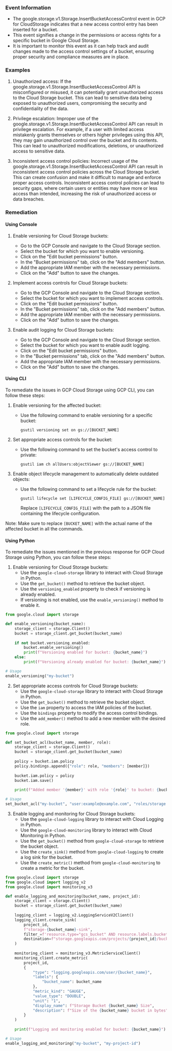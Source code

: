 
### Event Information

- The google.storage.v1.Storage.InsertBucketAccessControl event in GCP for CloudStorage indicates that a new access control entry has been inserted for a bucket.
- This event signifies a change in the permissions or access rights for a specific bucket in Google Cloud Storage.
- It is important to monitor this event as it can help track and audit changes made to the access control settings of a bucket, ensuring proper security and compliance measures are in place.


### Examples

1. Unauthorized access: If the google.storage.v1.Storage.InsertBucketAccessControl API is misconfigured or misused, it can potentially grant unauthorized access to the Cloud Storage bucket. This can lead to sensitive data being exposed to unauthorized users, compromising the security and confidentiality of the data.

2. Privilege escalation: Improper use of the google.storage.v1.Storage.InsertBucketAccessControl API can result in privilege escalation. For example, if a user with limited access mistakenly grants themselves or others higher privileges using this API, they may gain unauthorized control over the bucket and its contents. This can lead to unauthorized modifications, deletions, or unauthorized access to sensitive data.

3. Inconsistent access control policies: Incorrect usage of the google.storage.v1.Storage.InsertBucketAccessControl API can result in inconsistent access control policies across the Cloud Storage bucket. This can create confusion and make it difficult to manage and enforce proper access controls. Inconsistent access control policies can lead to security gaps, where certain users or entities may have more or less access than intended, increasing the risk of unauthorized access or data breaches.

### Remediation

#### Using Console

1. Enable versioning for Cloud Storage buckets:
   - Go to the GCP Console and navigate to the Cloud Storage section.
   - Select the bucket for which you want to enable versioning.
   - Click on the "Edit bucket permissions" button.
   - In the "Bucket permissions" tab, click on the "Add members" button.
   - Add the appropriate IAM member with the necessary permissions.
   - Click on the "Add" button to save the changes.

2. Implement access controls for Cloud Storage buckets:
   - Go to the GCP Console and navigate to the Cloud Storage section.
   - Select the bucket for which you want to implement access controls.
   - Click on the "Edit bucket permissions" button.
   - In the "Bucket permissions" tab, click on the "Add members" button.
   - Add the appropriate IAM member with the necessary permissions.
   - Click on the "Add" button to save the changes.

3. Enable audit logging for Cloud Storage buckets:
   - Go to the GCP Console and navigate to the Cloud Storage section.
   - Select the bucket for which you want to enable audit logging.
   - Click on the "Edit bucket permissions" button.
   - In the "Bucket permissions" tab, click on the "Add members" button.
   - Add the appropriate IAM member with the necessary permissions.
   - Click on the "Add" button to save the changes.

#### Using CLI

To remediate the issues in GCP Cloud Storage using GCP CLI, you can follow these steps:

1. Enable versioning for the affected bucket:
   - Use the following command to enable versioning for a specific bucket:
     ```
     gsutil versioning set on gs://[BUCKET_NAME]
     ```

2. Set appropriate access controls for the bucket:
   - Use the following command to set the bucket's access control to private:
     ```
     gsutil iam ch allUsers:objectViewer gs://[BUCKET_NAME]
     ```

3. Enable object lifecycle management to automatically delete outdated objects:
   - Use the following command to set a lifecycle rule for the bucket:
     ```
     gsutil lifecycle set [LIFECYCLE_CONFIG_FILE] gs://[BUCKET_NAME]
     ```
     Replace `[LIFECYCLE_CONFIG_FILE]` with the path to a JSON file containing the lifecycle configuration.

Note: Make sure to replace `[BUCKET_NAME]` with the actual name of the affected bucket in all the commands.

#### Using Python

To remediate the issues mentioned in the previous response for GCP Cloud Storage using Python, you can follow these steps:

1. Enable versioning for Cloud Storage buckets:
   - Use the `google-cloud-storage` library to interact with Cloud Storage in Python.
   - Use the `get_bucket()` method to retrieve the bucket object.
   - Use the `versioning_enabled` property to check if versioning is already enabled.
   - If versioning is not enabled, use the `enable_versioning()` method to enable it.

```python
from google.cloud import storage

def enable_versioning(bucket_name):
    storage_client = storage.Client()
    bucket = storage_client.get_bucket(bucket_name)
    
    if not bucket.versioning_enabled:
        bucket.enable_versioning()
        print(f"Versioning enabled for bucket: {bucket_name}")
    else:
        print(f"Versioning already enabled for bucket: {bucket_name}")

# Usage
enable_versioning("my-bucket")
```

2. Set appropriate access controls for Cloud Storage buckets:
   - Use the `google-cloud-storage` library to interact with Cloud Storage in Python.
   - Use the `get_bucket()` method to retrieve the bucket object.
   - Use the `iam` property to access the IAM policies of the bucket.
   - Use the `bindings` property to modify the access control bindings.
   - Use the `add_member()` method to add a new member with the desired role.

```python
from google.cloud import storage

def set_bucket_acl(bucket_name, member, role):
    storage_client = storage.Client()
    bucket = storage_client.get_bucket(bucket_name)
    
    policy = bucket.iam.policy
    policy.bindings.append({"role": role, "members": [member]})
    
    bucket.iam.policy = policy
    bucket.iam.save()
    
    print(f"Added member '{member}' with role '{role}' to bucket: {bucket_name}")

# Usage
set_bucket_acl("my-bucket", "user:example@example.com", "roles/storage.objectViewer")
```

3. Enable logging and monitoring for Cloud Storage buckets:
   - Use the `google-cloud-logging` library to interact with Cloud Logging in Python.
   - Use the `google-cloud-monitoring` library to interact with Cloud Monitoring in Python.
   - Use the `get_bucket()` method from `google-cloud-storage` to retrieve the bucket object.
   - Use the `create_sink()` method from `google-cloud-logging` to create a log sink for the bucket.
   - Use the `create_metric()` method from `google-cloud-monitoring` to create a metric for the bucket.

```python
from google.cloud import storage
from google.cloud import logging_v2
from google.cloud import monitoring_v3

def enable_logging_and_monitoring(bucket_name, project_id):
    storage_client = storage.Client()
    bucket = storage_client.get_bucket(bucket_name)
    
    logging_client = logging_v2.LoggingServiceV2Client()
    logging_client.create_sink(
        project_id,
        f"storage-{bucket_name}-sink",
        filter_=f'resource.type="gcs_bucket" AND resource.labels.bucket_name="{bucket_name}"',
        destination=f"storage.googleapis.com/projects/{project_id}/buckets/{bucket_name}"
    )
    
    monitoring_client = monitoring_v3.MetricServiceClient()
    monitoring_client.create_metric(
        project_id,
        {
            "type": "logging.googleapis.com/user/{bucket_name}",
            "labels": {
                "bucket_name": bucket_name
            },
            "metric_kind": "GAUGE",
            "value_type": "DOUBLE",
            "unit": "1",
            "display_name": f"Storage Bucket {bucket_name} Size",
            "description": f"Size of the {bucket_name} bucket in bytes"
        }
    )
    
    print(f"Logging and monitoring enabled for bucket: {bucket_name}")

# Usage
enable_logging_and_monitoring("my-bucket", "my-project-id")
```

